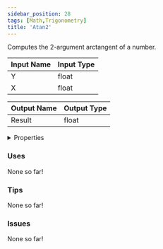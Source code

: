 ```yaml
---
sidebar_position: 28
tags: [Math,Trigonometry]
title: 'Atan2'
---
```


Computes the 2-argument arctangent of a number.




<EsbSvg />

| Input Name | Input Type |
|-----------|-----------|
| Y | float |
| X | float |

| Output Name | Output Type |
|-----------|-----------|
| Result | float |


<details>
  <summary>Properties</summary>
  <div>
    <div>
    <table>
      <thead>
        <tr>
          <th>Is beta required?</th>
          <th>❌</th>
        </tr>
        <tr>
          <th>Is this chip a trolling risk?</th>
          <th>❌</th>
        </tr>
        <tr>
          <th>Is this chip a role assignment risk?</th>
          <th>❌</th>
        </tr>
        <tr>
          <th>Chip UUID</th>
          <th>02d62908-550d-4f8b-8bc7-0960fb1b547f</th>
        </tr>
      </thead>
    </table>
    </div>
  </div>
</details>

### Uses

None so far!

### Tips

None so far!

### Issues

None so far!
